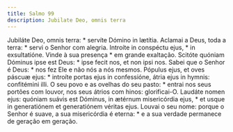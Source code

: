 ```yaml
---
title: Salmo 99
description: Jubilate Deo, omnis terra
---
```


<div class="grid grid-cols-2 gap-5">
  <span class="text-justify">
    Jubiláte Deo, omnis terra: * servíte Dómino in lætítia.
  </span>
  <span class="text-justify">
    Aclamai a Deus, toda a terra: * servi o Senhor com alegria.
  </span>
  <span class="text-justify">
    Introíte in conspéctu ejus, * in exsultatióne.
  </span>
  <span class="text-justify">Vinde à sua presença * em grande exaltação.</span>
  <span class="text-justify">
    Scitóte quóniam Dóminus ipse est Deus: * ipse fecit nos, et non ipsi nos.
  </span>
  <span class="text-justify">
    Sabei que o Senhor é Deus: * nos fez Ele e não nós a nós mesmos.
  </span>
  <span class="text-justify">
    Pópulus ejus, et oves páscuæ ejus: * introíte portas ejus in confessióne,
    átria ejus in hymnis: confitémini illi.
  </span>
  <span class="text-justify">
    O seu povo e as ovelhas do seu pasto: * entrai nos seus portões com louvor,
    nos seus átrios com hinos: glorificai-O.
  </span>
  <span class="text-justify">
    Laudáte nomen ejus: quóniam suávis est Dóminus, in ætérnum misericórdia
    ejus, * et usque in generatiónem et generatiónem véritas ejus.
  </span>
  <span class="text-justify">
    Louvai o seu nome: porque o Senhor é suave, a sua misericórdia é eterna: * e
    a sua verdade permanece de geração em geração.
  </span>
</div>
